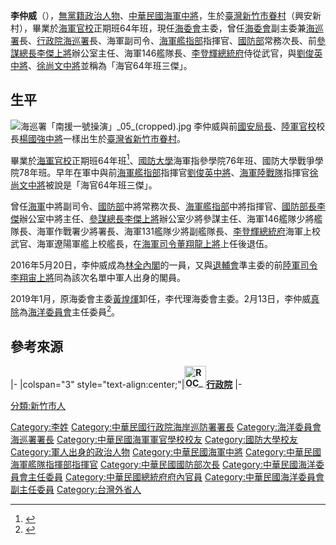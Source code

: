 {{Otheruses|other=名为李仲威的其他人物|李儼 (成化進士)}}
{{Infobox Officeholder
| name = 李仲威
| image = CGA CH 06-01.png
| width = 200px
| order = {{flagicon image|ROC Ocean Affairs Council Logo.png}} [[中華民國|中華民國]]第2任[[中華民國海洋委員會|海洋委員會]]主任委員
| premierroc = [[蘇貞昌|蘇貞昌]]
| predecessor = 自己（代理）<br>[[黃煌煇|黃煌煇]]（正任）
| term_start = 2019年2月13日
| term_end = 
| order1 = 
| premierroc1 = [[蘇貞昌|蘇貞昌]]
| predecessor1 = [[黃煌煇|黃煌煇]]
| successor1 = 自己（真除）
| term_start1 = 2019年1月14日
| term_end1 = 2019年2月12日<br>'''代理職務並兼任海巡署署長'''
| order2 = {{flagicon image|ROC Ocean Affairs Council Logo.png}} [[中華民國|中華民國]][[中華民國海洋委員會|海洋委員會]]副主任委員
| premierroc2 = [[賴清德|賴清德]]
| 1blankname2 = 主任委員
| 1namedata2 = [[黃煌煇|黃煌煇]]
| predecessor2 = 
| successor2 = 
| term_start2 = 2018年4月28日
| term_end2 = 2019年1月13日
| order3 = {{flagicon image|Republic of China Coast Guard Logo.svg}} [[中華民國|中華民國]]第1任[[海洋委員會海巡署|海洋委員會海巡署]]署長
| premierroc3 = [[賴清德|賴清德]]
| 1blankname3 = 主任委員
| 1namedata3 = [[黃煌煇|黃煌煇]]{{to}}自己
| predecessor3 = 首任
| successor3 = [[陳國恩|陳國恩]]
| term_start3 = 2018年4月28日
| term_end3 = 2019年2月12日
| order4 = {{flagicon image|Republic of China Coast Guard Logo.svg}} [[行政院海岸巡防署|行政院海岸巡防署]]第6任署長
| premierroc4 = [[林全|林全]]<br>[[賴清德|賴清德]]
| predecessor4 = [[王崇儀|王崇儀]]
| successor4 = 末任
| term_start4 = 2016年5月20日
| term_end4 = 2018年4月27日
| order5 = {{flagicon image|海軍艦隊指揮部部徽.jpg}} 第2任[[海軍艦隊指揮部|海軍艦隊指揮部]]指揮官
| term_start5 = 2006年7月1日
| term_end5 = 2009年6月30日
| predecessor5 = [[高廣圻|高廣圻]]（62年班）
| successor5 = [[劉俊英|劉俊英]]（64年班）
| party = {{Kmt}}（1970－2003）<br>{{Nonp}}（2003－至今）
| spouse = 薛美蘭
| 性別 = 男
| 籍貫 = 
| 出生日期 = {{birth date and age|1952|12|14}}
| 出生地點 = {{ROC|臺灣省}}[[新竹縣|新竹縣]][[新竹市_(縣轄市)|新竹市]]興安新村
| 職業 = 軍人
| 母校 = [[海軍軍官學校|海軍軍官學校]]
| allegiance = {{ROC}}
| serviceyears = 1975年－2012年
| branch = {{ROCN}}
| rank = {{flagicon image|ROCN_Vice_Admiral%27s_Flag.svg}} [[中將|中將]]
| educate = *[[海軍軍官學校|海軍軍官學校]]正期班64年班
*[[國防大學|國防大學]]海軍指揮參謀學院76年班
*[[國防大學|國防大學]]戰爭學院78年班
| past = *海軍遼陽軍艦上校艦長
*[[李登輝|李登輝]]總統府上校侍從武官
*海軍131艦隊少將副艦隊長
*海軍總司令部作戰署少將署長
*海軍146艦隊少將艦隊長
*[[參謀總長|參謀總長]][[李傑_(臺灣)|李傑]][[上將|上將]]辦公室少將參謀主任
*[[國防部長|國防部長]][[李傑_(臺灣)|李傑]]辦公室中將主任
*[[中華民國國防部|國防部]]中將常務次長
*[[海軍艦隊指揮部|海軍艦隊指揮部]]中將指揮官
*[[海軍司令部|海軍司令部]]中將副司令<br><span style="color: blue;">(2009年3月-2012年7月)</span>
*[[行政院海岸巡防署|行政院海岸巡防署]]署長<br><span style="color: blue;">(2016年5月20日-2018年4月27日)</span>
*[[中華民國海洋委員會|海洋委員會]]副主任委員兼任[[海洋委員會海巡署|海洋委員會海巡署]]署長<br><span style="color: blue;">(2018年4月28日-2019年2月12日)</span>
*[[中華民國海洋委員會|海洋委員會]]主任委員<br><span style="color: blue;">(2019年2月13日-)</span>
}}
'''李仲威'''（{{bd|1952年|12月14日||}}），[[無黨籍|無黨籍]][[政治人物|政治人物]]、[[中華民國海軍|中華民國海軍]][[中將|中將]]，生於[[臺灣|臺灣]][[新竹市|新竹市]][[眷村|眷村]]（興安新村），畢業於[[海軍官校|海軍官校]]正期班64年班，現任[[海委會|海委會]]主委，曾任[[中華民國海洋委員會|海委會]]副主委兼[[海巡署|海巡署]]長、[[行政院海巡署|行政院海巡署]]長、海軍副司令、[[海軍艦隊指揮部|海軍艦指部]]指揮官、[[中華民國國防部|國防部]]常務次長、前[[中華民國參謀總長|參謀總長]][[李傑_(臺灣)|李傑]][[上將|上將]]辦公室主任、海軍146艦隊長、[[李登輝|李登輝]][[中華民國總統府|總統府]]侍從武官，與[[劉俊英|劉俊英]][[中將|中將]]、[[徐尚文|徐尚文]][[中將|中將]]並稱為「海官64年班三傑」。

==生平==
[[File:海巡署「南援一號操演」_05_(cropped).jpg|thumb]]
李仲威與前[[中華民國國家安全局|國安局長]]、[[陸軍官校|陸軍官校]]校長[[楊國強_(台灣軍事人物)|楊國強]][[中將|中將]]一樣出生於[[臺灣省|臺灣省]][[新竹市|新竹市]][[眷村|眷村]]。

畢業於[[海軍官校|海軍官校]]正期班64年班<ref>{{Cite web |url=http://news.ltn.com.tw/news/focus/paper/984266 |title=李仲威 海巡署首位軍人署長 |access-date=2016-05-01 |archive-date=2019-06-20 |archive-url=https://web.archive.org/web/20190620211456/https://news.ltn.com.tw/news/focus/paper/984266 |dead-url=no }}</ref>、[[國防大學_(中華民國)|國防大學]]海軍指參學院76年班、國防大學戰爭學院78年班。早年在軍中與前[[海軍艦隊指揮部|海軍艦指部]]指揮官[[劉俊英|劉俊英]][[中將|中將]]、[[中華民國海軍陸戰隊|海軍陸戰隊]]指揮官[[徐尚文|徐尚文]][[中將|中將]]被說是「海官64年班三傑」。

曾任[[國防部海軍司令部|海軍]]中將副司令、[[中華民國國防部|國防部]]中將常務次長、[[海軍艦隊指揮部|海軍艦指部]]中將指揮官、[[中華民國國防部部長|國防部長]][[李傑_(臺灣)|李傑]]辦公室中將主任、[[國防部參謀本部|參謀總長]][[李傑_(臺灣)|李傑]][[上將|上將]]辦公室少將參謀主任、海軍146艦隊少將艦隊長、海軍作戰署少將署長、海軍131艦隊少將副艦隊長、[[李登輝|李登輝]][[總統府|總統府]]海軍上校武官、海軍遼陽軍艦上校艦長，在[[中華民國海軍司令|海軍司令]][[董翔龍|董翔龍]][[上將|上將]]上任後退伍。

2016年5月20日，李仲威成為[[林全內閣|林全內閣]]的一員，又與[[退輔會|退輔會]]準主委的前[[中華民國陸軍司令|陸軍司令]][[李翔宙|李翔宙]][[上將|上將]]同為該次名單中軍人出身的閣員。

2019年1月，原海委會主委[[黃煌煇|黃煌煇]]卸任，李代理海委會主委。2月13日，李仲威[[真除|真除]]為[[行政院海洋委員會|海洋委員會]]主任委員<ref>{{Cite web|url=https://tw.news.yahoo.com/%E8%A1%8C%E6%94%BF%E9%99%A2%E5%85%AC%E5%B8%83%E6%96%B0%E4%BA%BA%E4%BA%8B-%E6%95%85%E5%AE%AE%E9%99%A2%E9%95%B7%E5%90%B3%E5%AF%86%E5%AF%9F-%E6%B5%B7%E5%A7%94%E6%9C%83%E4%B8%BB%E5%A7%94%E6%9D%8E%E4%BB%B2%E5%A8%81-045143033.html|title=行政院公布新人事! 故宮院長吳密察 海委會主委李仲威|website=[[Yahoo奇摩|YAHOO]]|date=2019-02-13|access-date=2019-02-27|archive-date=2019-05-14|archive-url=https://web.archive.org/web/20190514185335/https://tw.news.yahoo.com/%E8%A1%8C%E6%94%BF%E9%99%A2%E5%85%AC%E5%B8%83%E6%96%B0%E4%BA%BA%E4%BA%8B-%E6%95%85%E5%AE%AE%E9%99%A2%E9%95%B7%E5%90%B3%E5%AF%86%E5%AF%9F-%E6%B5%B7%E5%A7%94%E6%9C%83%E4%B8%BB%E5%A7%94%E6%9D%8E%E4%BB%B2%E5%A8%81-045143033.html|dead-url=no}}</ref>。

==參考來源==
{{reflist}}

{{start box}}
{{s-gov|roc}}
|-
|colspan="3" style="text-align:center;"|'''[[File:ROC_Executive_Yuan_Logo.svg|35px]][[行政院|行政院]]'''
|-
{{s-before|[[王崇儀|王崇儀]]}}
{{s-title|[[行政院海岸巡防署|行政院海岸巡防署海巡署]]署長<br>第六任<br><small>2016年5月20日－2018年4月28日}}
{{s-after|自己}}
{{s-before|自己}}
{{s-title|[[海洋委員會海巡署|海洋委員會海巡署]]署長<br>第一任<br><small>2018年4月28日－2019年2月12日}}
{{s-after|[[陳國恩|陳國恩]]}}
{{s-before|[[黃煌煇|黃煌煇]]}}
{{s-title|[[中華民國海洋委員會|海洋委員會]]主任委員<br>代理，後真除為第二任<br><small>2019年2月13日－}}
{{s-after|現任}}
{{end box}}

{{林全內閣}}
{{賴清德內閣}}
{{蘇貞昌內閣（第二次）}}
{{Authority control}}
{{DEFAULTSORT:L}}
[[Category:李姓|Category:李姓]]
[[Category:中華民國行政院海岸巡防署署長|Category:中華民國行政院海岸巡防署署長]]
[[Category:海洋委員會海巡署署長|Category:海洋委員會海巡署署長]]
[[Category:中華民國海軍軍官學校校友|Category:中華民國海軍軍官學校校友]]
[[Category:國防大學校友|Category:國防大學校友]]
[[Category:軍人出身的政治人物|Category:軍人出身的政治人物]]
[[Category:中華民國海軍中將|Category:中華民國海軍中將]]
[[Category:中華民國海軍艦隊指揮部指揮官|Category:中華民國海軍艦隊指揮部指揮官]]
[[Category:中華民國國防部次長|Category:中華民國國防部次長]]
[[分類:新竹市人|分類:新竹市人]]
[[Category:中華民國海洋委員會主任委員|Category:中華民國海洋委員會主任委員]]
[[Category:中華民國總統府府內官員|Category:中華民國總統府府內官員]]
[[Category:中華民國海洋委員會副主任委員|Category:中華民國海洋委員會副主任委員]]
[[Category:台灣外省人|Category:台灣外省人]]